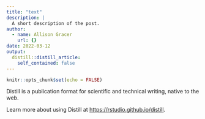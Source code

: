 ```yaml
---
title: "text"
description: |
  A short description of the post.
author:
  - name: Allison Gracer
    url: {}
date: 2022-03-12
output:
  distill::distill_article:
    self_contained: false
---
```



```r
knitr::opts_chunk$set(echo = FALSE)
```

Distill is a publication format for scientific and technical writing, native to the web.

Learn more about using Distill at <https://rstudio.github.io/distill>.


